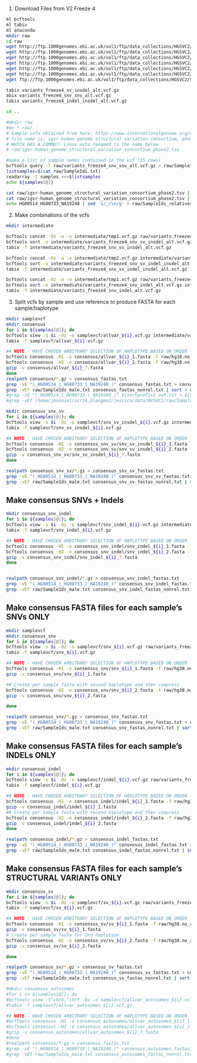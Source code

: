 
1. Download Files from V2 Freeze 4  

```bash
ml bcftools
ml tabix
ml anaconda
mkdir raw
cd raw
wget http://ftp.1000genomes.ebi.ac.uk/vol1/ftp/data_collections/HGSVC2/release/v2.0/integrated_callset/variants_freeze4_indel_insdel_alt.vcf.gz
wget http://ftp.1000genomes.ebi.ac.uk/vol1/ftp/data_collections/HGSVC2/release/v2.0/integrated_callset/variants_freeze4_snv_snv_alt.vcf.gz
wget http://ftp.1000genomes.ebi.ac.uk/vol1/ftp/data_collections/HGSVC2/release/v2.0/integrated_callset/variants_freeze4_sv_insdel_alt.vcf.gz
wget http://ftp.1000genomes.ebi.ac.uk/vol1/ftp/data_collections/HGSVC2/release/v2.0/integrated_callset/README_HGSVC_release_v2
wget http://ftp.1000genomes.ebi.ac.uk/vol1/ftp/data_collections/HGSVC2/release/v2.0/integrated_callset/MANIFEST_HGSVC_release_v2
wget http://ftp.1000genomes.ebi.ac.uk/vol1/ftp/data_collections/HGSVC2/release/v2.0/integrated_callset/HGSVC2021_v2_TableFields.xlsx
wget ftp://ftp.1000genomes.ebi.ac.uk/vol1/ftp/data_collections/HGSVC2/technical/reference/20200513_hg38_NoALT/hg38.no_alt.fa.gz

tabix variants_freeze4_sv_insdel_alt.vcf.gz
abix variants_freeze4_snv_snv_alt.vcf.gz
tabix variants_freeze4_indel_insdel_alt.vcf.gz

cd ..

#mkdir raw
#mv * raw/.
# Sample info obtained from here: https://www.internationalgenome.org/data-portal/data-collection/hgsvc2
# file name is: igsr-human genome structural variation consortium, phase 2.tsv   
# WHICH HAS A COMMA?! Linux auto renamed to the name below
# raw/igsr-human_genome_structural_variation_consortium_phase2.tsv

#make a list of sample names contained in the vcf (35 rows)
bcftools query -l raw/variants_freeze4_snv_snv_alt.vcf.gz > raw/SampleIds.txt
listsamples=$(cat raw/SampleIds.txt)
readarray -t samples <<<$listsamples
echo ${samples[@]}

cat raw/igsr-human_genome_structural_variation_consortium_phase2.tsv | awk '$2=="female"{print $1}' > raw/SampleIds_female.txt
cat raw/igsr-human_genome_structural_variation_consortium_phase2.tsv | awk '$2=="male"{print $1}' > raw/SampleIds_male.txt
echo HG00514_HG00733_NA19240 | sed 's/_/\n/g' > raw/SampleIds_relatives.txt

```


 2. Make combinations of the vcfs  
```bash
mkdir intermediate

bcftools concat -Oz -a -o intermediate/tmp1.vcf.gz raw/variants_freeze4_snv_snv_alt.vcf.gz raw/variants_freeze4_sv_insdel_alt.vcf.gz
bcftools sort -o intermediate/variants_freeze4_snv_sv_insdel_alt.vcf.gz intermediate/tmp1.vcf.gz
tabix -f intermediate/variants_freeze4_snv_sv_insdel_alt.vcf.gz

bcftools concat -Oz -a -o intermediate/tmp2.vcf.gz intermediate/variants_freeze4_snv_sv_insdel_alt.vcf.gz raw/variants_freeze4_indel_insdel_alt.vcf.gz
bcftools sort -o intermediate/variants_freeze4_snv_sv_indel_insdel_alt.vcf.gz intermediate/tmp2.vcf.gz
tabix -f intermediate/variants_freeze4_snv_sv_indel_insdel_alt.vcf.gz

bcftools concat -Oz -a -o intermediate/tmp1.vcf.gz raw/variants_freeze4_snv_snv_alt.vcf.gz raw/variants_freeze4_indel_insdel_alt.vcf.gz
bcftools sort -o intermediate/variants_freeze4_snv_indel_alt.vcf.gz intermediate/tmp1.vcf.gz
tabix -f intermediate/variants_freeze4_snv_indel_alt.vcf.gz

```


3. Split vcfs by sample and use reference to produce FASTA for each sample/haplotype  

```bash
mkdir samplevcf
mkdir consensus
for i in ${samples[@]}; do
bcftools view -s $i -Oz -o samplevcf/allvar_${i}.vcf.gz intermediate/variants_freeze4_snv_sv_indel_insdel_alt.vcf.gz |& tee samplevcf/allvar_${i}.log
tabix -f samplevcf/allvar_${i}.vcf.gz

## NOTE - HAVE CHOSEN ARBITRARY SELECTION OF HAPLOTYPE BASED ON ORDER
bcftools consensus -H1 -o consensus/allvar_${i}_1.fasta -f raw/hg38.no_alt.fa.gz samplevcf/allvar_${i}.vcf.gz |& tee consensus/allvar_${i}_1.log
bcftools consensus -H2 -o consensus/allvar_${i}_2.fasta -f raw/hg38.no_alt.fa.gz samplevcf/allvar_${i}.vcf.gz |& tee consensus/allvar_${i}_2.log
gzip -v consensus/allvar_${i}_?.fasta
done
realpath consensus/*.gz > consensus_fastas.txt
grep -vE "(_HG00514_|_HG00733_|_NA19240_)" consensus_fastas.txt > consensus_fastas_nonrel.txt
grep -vEf raw/SampleIds_male.txt consensus_fastas_nonrel.txt | sort > consensus_fastas_nonrel_female.txt
#grep -vE "(_HG00514_|_HG00733_|_NA19240_)" ${sortprefix}_out.txt > ${sortprefix}_nonrel.txt
#grep -vEf /home/jbonnie1/scr16_blangme2/jessica/data/HVSVC2/raw/SampleIds_male.txt ${sortprefix}_nonrel.txt > ${sortprefix}_nonrel_female.txt

```


```bash
mkdir consensus_snv_sv
for i in ${samples[@]}; do
bcftools view -s $i -Oz -o samplevcf/snv_sv_insdel_${i}.vcf.gz intermediate/variants_freeze4_snv_sv_insdel_alt.vcf.gz |& tee samplevcf/snv_sv_insdel_${i}.log
tabix -f samplevcf/snv_sv_insdel_${i}.vcf.gz

## NOTE - HAVE CHOSEN ARBITRARY SELECTION OF HAPLOTYPE BASED ON ORDER
bcftools consensus -H1 -o consensus_snv_sv/snv_sv_insdel_${i}_1.fasta -f raw/hg38.no_alt.fa.gz samplevcf/snv_sv_insdel_${i}.vcf.gz |& tee consensus_snv_sv/snv_sv_insdel_${i}_1.log
bcftools consensus -H2 -o consensus_snv_sv/snv_sv_insdel_${i}_2.fasta -f raw/hg38.no_alt.fa.gz samplevcf/snv_sv_insdel_${i}.vcf.gz |& tee consensus_snv_sv/snv_sv_insdel_${i}_2.log
gzip -v consensus_snv_sv/snv_sv_insdel_${i}_?.fasta
done

realpath consensus_snv_sv/*.gz > consensus_snv_sv_fastas.txt
grep -vE "(_HG00514_|_HG00733_|_NA19240_)" consensus_snv_sv_fastas.txt > consensus_snv_sv_fastas_nonrel.txt
grep -vEf raw/SampleIds_male.txt consensus_snv_sv_fastas_nonrel.txt | sort > consensus_snv_sv_fastas_nonrel_female.txt

```

## Make consensus SNVs + Indels  
```bash
mkdir consensus_snv_indel
for i in ${samples[@]}; do
bcftools view -s $i -Oz -o samplevcf/snv_indel_${i}.vcf.gz intermediate/variants_freeze4_snv_indel_alt.vcf.gz |& tee samplevcf/snv_indel_${i}.log
tabix -f samplevcf/snv_indel_${i}.vcf.gz

## NOTE - HAVE CHOSEN ARBITRARY SELECTION OF HAPLOTYPE BASED ON ORDER
bcftools consensus -H1 -o consensus_snv_indel/snv_indel_${i}_1.fasta -f raw/hg38.no_alt.fa.gz samplevcf/snv_indel_${i}.vcf.gz |& tee consensus_snv_indel/snv_indel_${i}_1.log
bcftools consensus -H2 -o consensus_snv_indel/snv_indel_${i}_2.fasta -f raw/hg38.no_alt.fa.gz samplevcf/snv_indel_${i}.vcf.gz |& tee consensus_snv_indel/snv_indel_${i}_2.log
gzip -v consensus_snv_indel/snv_indel_${i}_?.fasta
done


realpath consensus_snv_indel/*.gz > consensus_snv_indel_fastas.txt
grep -vE "(_HG00514_|_HG00733_|_NA19240_)" consensus_snv_indel_fastas.txt > consensus_snv_indel_fastas_nonrel.txt
grep -vEf raw/SampleIds_male.txt consensus_snv_indel_fastas_nonrel.txt | sort > consensus_snv_indel_fastas_nonrel_female.txt


```

## Make consensus FASTA files for each sample's SNVs ONLY  
```bash
mkdir samplevcf
mkdir consensus_snv
for i in ${samples[@]}; do
bcftools view -s $i -Oz -o samplevcf/snv_${i}.vcf.gz raw/variants_freeze4_snv_snv_alt.vcf.gz |& tee samplevcf/snv_${i}.log
tabix -f samplevcf/snv_${i}.vcf.gz

## NOTE - HAVE CHOSEN ARBITRARY SELECTION OF HAPLOTYPE BASED ON ORDER
bcftools consensus -H1 -o consensus_snv/snv_${i}_1.fasta -f raw/hg38.no_alt.fa.gz samplevcf/snv_${i}.vcf.gz |& tee consensus_snv/snv_${i}_1.log
gzip -v consensus_snv/snv_${i}_1.fasta

## Create per sample fasta with second haplotype and then compress
bcftools consensus -H2 -o consensus_snv/snv_${i}_2.fasta -f raw/hg38.no_alt.fa.gz samplevcf/snv_${i}.vcf.gz |& tee consensus_snv/snv_${i}_2.log
gzip -v consensus_snv/snv_${i}_2.fasta

done

realpath consensus_snv/*.gz > consensus_snv_fastas.txt
grep -vE "(_HG00514_|_HG00733_|_NA19240_)" consensus_snv_fastas.txt > consensus_snv_fastas_nonrel.txt
grep -vEf raw/SampleIds_male.txt consensus_snv_fastas_nonrel.txt | sort > consensus_snv_fastas_nonrel_female.txt


```

## Make consensus FASTA files for each sample's INDELs ONLY  
```bash

mkdir consensus_indel
for i in ${samples[@]}; do
bcftools view -s $i -Oz -o samplevcf/indel_${i}.vcf.gz raw/variants_freeze4_indel_insdel_alt.vcf.gz |& tee samplevcf/indel_${i}.log
tabix -f samplevcf/indel_${i}.vcf.gz

## NOTE - HAVE CHOSEN ARBITRARY SELECTION OF HAPLOTYPE BASED ON ORDER
bcftools consensus -H1 -o consensus_indel/indel_${i}_1.fasta -f raw/hg38.no_alt.fa.gz samplevcf/indel_${i}.vcf.gz |& tee consensus_indel/indel_${i}_1.log
gzip -v consensus_indel/indel_${i}_1.fasta
## Create per sample fasta with second haplotype and then compress
bcftools consensus -H2 -o consensus_indel/indel_${i}_2.fasta -f raw/hg38.no_alt.fa.gz samplevcf/indel_${i}.vcf.gz |& tee consensus_indel/indel_${i}_2.log
gzip -v consensus_indel/indel_${i}_2.fasta
done

realpath consensus_indel/*.gz > consensus_indel_fastas.txt
grep -vE "(_HG00514_|_HG00733_|_NA19240_)" consensus_indel_fastas.txt > consensus_indel_fastas_nonrel.txt
grep -vEf raw/SampleIds_male.txt consensus_indel_fastas_nonrel.txt | sort > consensus_indel_fastas_nonrel_female.txt

```

## Make consensus FASTA files for each sample's STRUCTURAL VARIANTs ONLY  
```bash

mkdir consensus_sv
for i in ${samples[@]}; do
bcftools view -s $i -Oz -o samplevcf/sv_${i}.vcf.gz raw/variants_freeze4_snv_snv_alt.vcf.gz |& tee samplevcf/sv_${i}.log
tabix -f samplevcf/sv_${i}.vcf.gz

## NOTE - HAVE CHOSEN ARBITRARY SELECTION OF HAPLOTYPE BASED ON ORDER
bcftools consensus -H1 -o consensus_sv/sv_${i}_1.fasta -f raw/hg38.no_alt.fa.gz samplevcf/sv_${i}.vcf.gz |& tee consensus_sv/sv_${i}_1.log
gzip -v consensus_sv/sv_${i}_1.fasta
# create per sample fasta for 2nd haplotype
bcftools consensus -H2 -o consensus_sv/sv_${i}_2.fasta -f raw/hg38.no_alt.fa.gz samplevcf/sv_${i}.vcf.gz |& tee consensus_sv/sv_${i}_2.log
gzip -v consensus_sv/sv_${i}_2.fasta

done

realpath consensus_sv/*.gz > consensus_sv_fastas.txt
grep -vE "(_HG00514_|_HG00733_|_NA19240_)" consensus_sv_fastas.txt > consensus_sv_fastas_nonrel.txt
grep -vEf raw/SampleIds_male.txt consensus_sv_fastas_nonrel.txt | sort > consensus_sv_fastas_nonrel_female.txt


```

```bash
#mkdir consensus_autosomes
#for i in ${samples[@]}; do
#bcftools view -t^chrX,^chrY -Oz -o samplevcf/allvar_autosomes_${i}.vcf.gz samplevcf/allvar_${i}.vcf.gz |& tee samplevcf/allvar_autosomes_${i}.log
#tabix -f samplevcf/allvar_autosomes_${i}.vcf.gz

## NOTE - HAVE CHOSEN ARBITRARY SELECTION OF HAPLOTYPE BASED ON ORDER
#bcftools consensus -H1 -o consensus_autosomes/allvar_autosomes_${i}_1.fasta -f raw/hg38.no_alt.fa.gz samplevcf/allvar_autosomes_${i}.vcf.gz |& tee consensus_autosomes/allvar_autosomes_${i}_1.log
#bcftools consensus -H2 -o consensus_autosomes/allvar_autosomes_${i}_2.fasta -f raw/hg38.no_alt.fa.gz samplevcf/allvar_autosomes_${i}.vcf.gz |& tee consensus_autosomes/allvar_autosomes_${i}_2.log
#gzip -v consensus_autosomes/allvar_autosomes_${i}_?.fasta
#done
#realpath consensus/*.gz > consensus_fastas.txt
#grep -vE "(_HG00514_|_HG00733_|_NA19240_)" consensus_autosomes_fastas.txt > consensus_autosomes_fastas_nonrel.txt
#grep -vEf raw/SampleIds_male.txt consensus_autosomes_fastas_nonrel.txt | sort > consensus_autosomes_fastas_nonrel_female.txt



```

